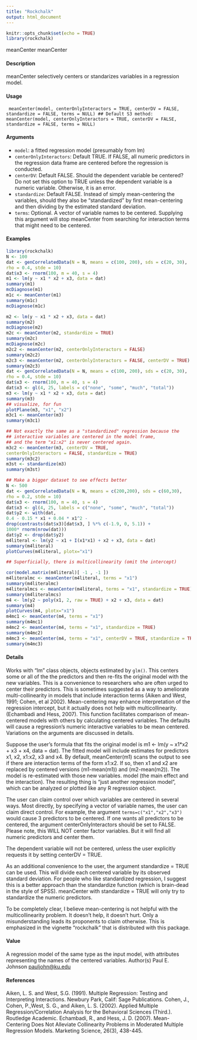 ---
title: "Rockchalk"
output: html_document
---

```{r setup, include=FALSE}
knitr::opts_chunk$set(echo = TRUE)
library(rockchalk)
```
meanCenter meanCenter

#### Description

meanCenter selectively centers or standarizes variables in a regression model.

#### Usage
</pre><code>
meanCenter(model, centerOnlyInteractors = TRUE, centerDV = FALSE,
standardize = FALSE, terms = NULL)
## Default S3 method:
meanCenter(model, centerOnlyInteractors = TRUE,
centerDV = FALSE, standardize = FALSE, terms = NULL)
</code></pre>

#### Arguments

* ``model``: a fitted regression model (presumably from lm)
* ``centerOnlyInteractors``:
Default TRUE. If FALSE, all numeric predictors in the regression data frame
are centered before the regression is conducted.
* ``centerDV``: Default FALSE. Should the dependent variable be centered? Do not set this
option to TRUE unless the dependent variable is a numeric variable. Otherwise,
it is an error.
* ``standardize``: Default FALSE. Instead of simply mean-centering the variables, should they
also be "standardized" by first mean-centering and then dividing by the estimated
standard deviation.
* ``terms``: Optional. A vector of variable names to be centered. Supplying this argument
will stop meanCenter from searching for interaction terms that might need to be
centered.


#### Examples
```{r}
library(rockchalk)
N <- 100
dat <- genCorrelatedData(N = N, means = c(100, 200), sds = c(20, 30),
rho = 0.4, stde = 10)
dat$x3 <- rnorm(100, m = 40, s = 4)
m1 <- lm(y ~ x1 * x2 + x3, data = dat)
summary(m1)
mcDiagnose(m1)
m1c <- meanCenter(m1)
summary(m1c)
mcDiagnose(m1c)
```


```{r}
m2 <- lm(y ~ x1 * x2 + x3, data = dat)
summary(m2)
mcDiagnose(m2)
m2c <- meanCenter(m2, standardize = TRUE)
summary(m2c)
mcDiagnose(m2c)
m2c2 <- meanCenter(m2, centerOnlyInteractors = FALSE)
summary(m2c2)
m2c3 <- meanCenter(m2, centerOnlyInteractors = FALSE, centerDV = TRUE)
summary(m2c3)
dat <- genCorrelatedData(N = N, means = c(100, 200), sds = c(20, 30),
rho = 0.4, stde = 10)
dat$x3 <- rnorm(100, m = 40, s = 4)
dat$x3 <- gl(4, 25, labels = c("none", "some", "much", "total"))
m3 <- lm(y ~ x1 * x2 + x3, data = dat)
summary(m3)
## visualize, for fun
plotPlane(m3, "x1", "x2")
m3c1 <- meanCenter(m3)
summary(m3c1)
```


```{r}
## Not exactly the same as a "standardized" regression because the
## interactive variables are centered in the model frame,
## and the term "x1:x2" is never centered again.
m3c2 <- meanCenter(m3, centerDV = TRUE,
centerOnlyInteractors = FALSE, standardize = TRUE)
summary(m3c2)
m3st <- standardize(m3)
summary(m3st)
```


```{r}
## Make a bigger dataset to see effects better
N <- 500
dat <- genCorrelatedData(N = N, means = c(200,200), sds = c(60,30),
rho = 0.2, stde = 10)
dat$x3 <- rnorm(100, m = 40, s = 4)
dat$x3 <- gl(4, 25, labels = c("none", "some", "much", "total"))
dat$y2 <- with(dat,
0.4 - 0.15 * x1 + 0.04 * x1^2 -
drop(contrasts(dat$x3)[dat$x3, ] %*% c(-1.9, 0, 5.1)) +
1000* rnorm(nrow(dat)))
dat$y2 <- drop(dat$y2)
m4literal <- lm(y2 ~ x1 + I(x1*x1) + x2 + x3, data = dat)
summary(m4literal)
plotCurves(m4literal, plotx="x1")
```


```{r}
## Superficially, there is multicollinearity (omit the intercept)

cor(model.matrix(m4literal)[ -1 , -1 ])
m4literalmc <- meanCenter(m4literal, terms = "x1")
summary(m4literalmc)
m4literalmcs <- meanCenter(m4literal, terms = "x1", standardize = TRUE)
summary(m4literalmcs)
m4 <- lm(y2 ~ poly(x1, 2, raw = TRUE) + x2 + x3, data = dat)
summary(m4)
plotCurves(m4, plotx="x1")
m4mc1 <- meanCenter(m4, terms = "x1")
summary(m4mc1)
m4mc2 <- meanCenter(m4, terms = "x1", standardize = TRUE)
summary(m4mc2)
m4mc3 <- meanCenter(m4, terms = "x1", centerDV = TRUE, standardize = TRUE)
summary(m4mc3)
```

#### Details

Works with "lm" class objects, objects estimated by ``glm()``. This centers some or all of the the
predictors and then re-fits the original model with the new variables. This is a convenience to researchers
who are often urged to center their predictors. This is sometimes suggested as a way
to ameliorate multi-collinearity in models that include interaction terms (Aiken and West, 1991;
Cohen, et al 2002). Mean-centering may enhance interpretation of the regression intercept, but
it actually does not help with multicollinearity. (Echambadi and Hess, 2007). This function facilitates
comparison of mean-centered models with others by calculating centered variables. The
defaults will cause a regression's numeric interactive variables to be mean centered. Variations on
the arguments are discussed in details.

Suppose the user's formula that fits the original model is m1 <- lm(y ~ x1*x2 + x3 + x4, data = dat).
The fitted model will include estimates for predictors x1, x2, x1:x2, x3 and x4. By default,
meanCenter(m1) scans the output to see if there are interaction terms of the form x1:x2. If so,
then x1 and x2 are replaced by centered versions (m1-mean(m1)) and (m2-mean(m2)). The model
is re-estimated with those new variables. model (the main effect and the interaction). The resulting
thing is "just another regression model", which can be analyzed or plotted like any R regression
object.

The user can claim control over which variables are centered in several ways. Most directly, by
specifying a vector of variable names, the user can claim direct control. For example, the argument
``terms=c("x1","x2","x3")`` would cause 3 predictors to be centered. If one wants all predictors
to be centered, the argument centerOnlyInteractors should be set to FALSE. Please note, this
WILL NOT center factor variables. But it will find all numeric predictors and center them.


The dependent variable will not be centered, unless the user explicitly requests it by setting centerDV
= TRUE.

As an additional convenience to the user, the argument standardize = TRUE can be used. This will
divide each centered variable by its observed standard deviation. For people who like standardized
regression, I suggest this is a better approach than the standardize function (which is brain-dead in
the style of SPSS). meanCenter with standardize = TRUE will only try to standardize the numeric
predictors.

To be completely clear, I believe mean-centering is not helpful with the multicollinearity problem.
It doesn't help, it doesn't hurt. Only a misunderstanding leads its proponents to claim otherwise.
This is emphasized in the vignette "rockchalk" that is distributed with this package.

#### Value
A regression model of the same type as the input model, with attributes representing the names of
the centered variables.
Author(s)
Paul E. Johnson <pauljohn@ku.edu>

#### References
Aiken, L. S. and West, S.G. (1991). Multiple Regression: Testing and Interpreting Interactions.
Newbury Park, Calif: Sage Publications.
Cohen, J., Cohen, P.,West, S. G., and Aiken, L. S. (2002). Applied Multiple Regression/Correlation
Analysis for the Behavioral Sciences (Third.). Routledge Academic.
Echambadi, R., and Hess, J. D. (2007). Mean-Centering Does Not Alleviate Collinearity Problems
in Moderated Multiple Regression Models. Marketing Science, 26(3), 438-445.


